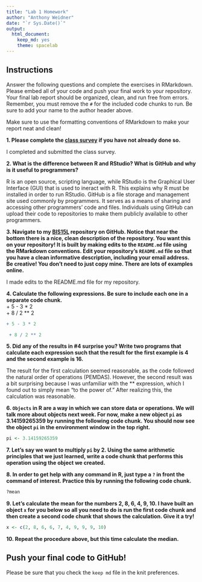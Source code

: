 ```yaml
---
title: "Lab 1 Homework"
author: "Anthony Weidner"
date: "`r Sys.Date()`"
output:
  html_document: 
    keep_md: yes
    theme: spacelab
---
```


## Instructions
Answer the following questions and complete the exercises in RMarkdown. Please embed all of your code and push your final work to your repository. Your final lab report should be organized, clean, and run free from errors. Remember, you must remove the `#` for the included code chunks to run. Be sure to add your name to the author header above.  

Make sure to use the formatting conventions of RMarkdown to make your report neat and clean!  

**1. Please complete the [class survey](https://forms.gle/AHHXd3aobaAdkkFg9) if you have not already done so.**

I completed and submitted the class survey.

**2. What is the difference between R and RStudio? What is GitHub and why is it useful to programmers?**  

R is an open source, scripting language, while RStudio is the Graphical User Interface (GUI) that is used to ineract with R. This explains why R must be installed in order to run RStudio. GitHub is a file storage and management site used commonly by programmers. It serves as a means of sharing and accessing other programmers' code and files. Individuals using GitHub can upload their code to repositories to make them publicly available to other programmers.

**3. Navigate to my [BIS15L](https://github.com/jmledford3115/BIS15LW2021_jledford) repository on GitHub. Notice that near the bottom there is a nice, clean description of the repository. You want this on your repository! It is built by making edits to the `README.md` file using the RMarkdown conventions. Edit your repository's `README.md` file so that you have a clean informative description, including your email address. Be creative! You don't need to just copy mine. There are lots of examples online.**  

I made edits to the README.md file for my repository. 

**4. Calculate the following expressions. Be sure to include each one in a separate code chunk.**  
  + 5 - 3 * 2  
  + 8 / 2 ** 2  
  
```r
+ 5 - 3 * 2  
```

```r
 + 8 / 2 ** 2  
```


  
**5. Did any of the results in #4 surprise you? Write two programs that calculate each expression such that the result for the first example is 4 and the second example is 16.**    

The result for the first calculation seemed reasonable, as the code followed the natural order of operations (PEMDAS). However, the second result was a bit surprising because I was unfamiliar with the ** expression, which I found out to simply mean "to the power of." After realizing this, the calculation was reasonable. 

**6. `Objects` in R are a way in which we can store data or operations. We will talk more about objects next week. For now, make a new object `pi` as 3.14159265359 by running the following code chunk. You should now see the object `pi` in the environment window in the top right.**  
```r
pi <- 3.14159265359
```

**7. Let's say we want to multiply `pi` by 2. Using the same arithmetic principles that we just learned, write a code chunk that performs this operation using the object we created.**  

**8. In order to get help with any command in R, just type a `?` in front the command of interest. Practice this by running the following code chunk.**  
```r
?mean
```

**9. Let's calculate the mean for the numbers 2, 8, 6, 4, 9, 10. I have built an object `x` for you below so all you need to do is run the first code chunk and then create a second code chunk that shows the calculation. Give it a try!**  
```r
x <- c(2, 8, 6, 6, 7, 4, 9, 9, 9, 10)
```

**10. Repeat the procedure above, but this time calculate the median.**  

## Push your final code to GitHub!
Please be sure that you check the `keep md` file in the knit preferences.  